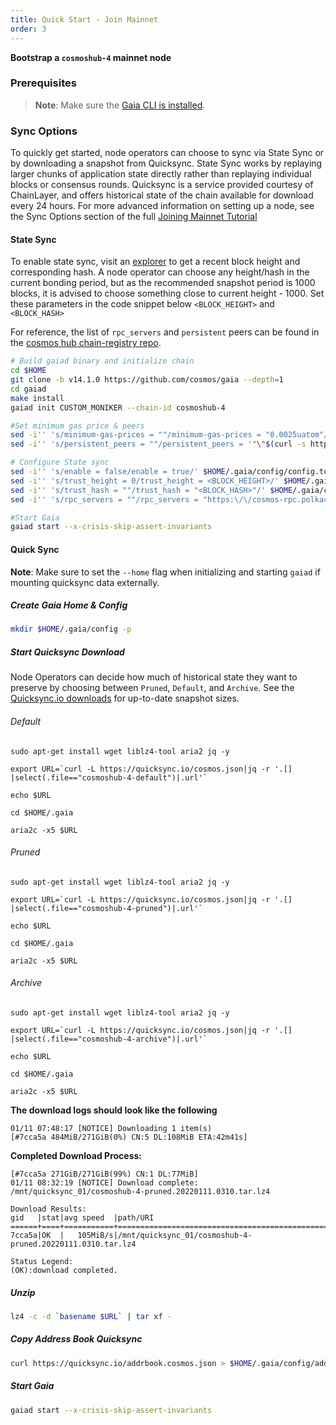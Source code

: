 ```yaml
---
title: Quick Start - Join Mainnet 
order: 3
---
```



**Bootstrap a  `cosmoshub-4` mainnet node**

### Prerequisites

> **Note**: Make sure the [Gaia CLI is installed](./installation.mdx).

### Sync Options

To quickly get started, node operators can choose to sync via State Sync or by downloading a snapshot from Quicksync. State Sync works by replaying larger chunks of application state directly rather than replaying individual blocks or consensus rounds. Quicksync is a service provided courtesy of ChainLayer, and offers historical state of the chain available for download every 24 hours. For more advanced information on setting up a node, see the Sync Options section of the full [Joining Mainnet Tutorial](../hub-tutorials/join-mainnet.md)

#### State Sync 
To enable state sync, visit an [explorer](https://www.mintscan.io/cosmos/blocks) to get a recent block height and corresponding hash. A node operator can choose any height/hash in the current bonding period, but as the recommended snapshot period is 1000 blocks, it is advised to choose something close to current height - 1000. Set these parameters in the code snippet below `<BLOCK_HEIGHT>` and `<BLOCK_HASH>`

For reference, the list of `rpc_servers` and `persistent` peers can be found in the [cosmos hub chain-registry repo](https://github.com/cosmos/chain-registry/blob/master/cosmoshub/chain.json).

```bash
# Build gaiad binary and initialize chain
cd $HOME
git clone -b v14.1.0 https://github.com/cosmos/gaia --depth=1
cd gaiad
make install
gaiad init CUSTOM_MONIKER --chain-id cosmoshub-4

#Set minimum gas price & peers
sed -i'' 's/minimum-gas-prices = ""/minimum-gas-prices = "0.0025uatom"/' $HOME/.gaia/config/app.toml
sed -i'' 's/persistent_peers = ""/persistent_peers = '"\"$(curl -s https://raw.githubusercontent.com/cosmos/chain-registry/master/cosmoshub/chain.json | jq -r '[foreach .peers.seeds[] as $item (""; "\($item.id)@\($item.address)")] | join(",")')\""'/' $HOME/.gaia/config/config.toml

# Configure State sync
sed -i'' 's/enable = false/enable = true/' $HOME/.gaia/config/config.toml
sed -i'' 's/trust_height = 0/trust_height = <BLOCK_HEIGHT>/' $HOME/.gaia/config/config.toml
sed -i'' 's/trust_hash = ""/trust_hash = "<BLOCK_HASH>"/' $HOME/.gaia/config/config.toml
sed -i'' 's/rpc_servers = ""/rpc_servers = "https:\/\/cosmos-rpc.polkachu.com:443,https:\/\/rpc-cosmoshub-ia.cosmosia.notional.ventures:443,https:\/\/rpc.cosmos.network:443"/' $HOME/.gaia/config/config.toml

#Start Gaia
gaiad start --x-crisis-skip-assert-invariants
```

#### Quick Sync 

**Note**: Make sure to set the `--home` flag when initializing and starting `gaiad` if mounting quicksync data externally.

##### Create Gaia Home & Config

```bash
mkdir $HOME/.gaia/config -p
```

##### Start Quicksync Download

Node Operators can decide how much of historical state they want to preserve by choosing between `Pruned`, `Default`, and `Archive`. See the [Quicksync.io downloads](https://quicksync.io/networks/cosmos.html) for up-to-date snapshot sizes.

###### Default

```bash=
sudo apt-get install wget liblz4-tool aria2 jq -y

export URL=`curl -L https://quicksync.io/cosmos.json|jq -r '.[] |select(.file=="cosmoshub-4-default")|.url'`

echo $URL

cd $HOME/.gaia

aria2c -x5 $URL
```

###### Pruned

```bash=
sudo apt-get install wget liblz4-tool aria2 jq -y

export URL=`curl -L https://quicksync.io/cosmos.json|jq -r '.[] |select(.file=="cosmoshub-4-pruned")|.url'`

echo $URL

cd $HOME/.gaia

aria2c -x5 $URL
```

###### Archive

```bash=
sudo apt-get install wget liblz4-tool aria2 jq -y

export URL=`curl -L https://quicksync.io/cosmos.json|jq -r '.[] |select(.file=="cosmoshub-4-archive")|.url'`

echo $URL

cd $HOME/.gaia

aria2c -x5 $URL
```

**The download logs should look like the following**

```
01/11 07:48:17 [NOTICE] Downloading 1 item(s)
[#7cca5a 484MiB/271GiB(0%) CN:5 DL:108MiB ETA:42m41s]
```

**Completed Download Process:**

```
[#7cca5a 271GiB/271GiB(99%) CN:1 DL:77MiB]
01/11 08:32:19 [NOTICE] Download complete: /mnt/quicksync_01/cosmoshub-4-pruned.20220111.0310.tar.lz4

Download Results:
gid   |stat|avg speed  |path/URI
======+====+===========+=======================================================
7cca5a|OK  |   105MiB/s|/mnt/quicksync_01/cosmoshub-4-pruned.20220111.0310.tar.lz4

Status Legend:
(OK):download completed.
```

##### Unzip

```bash
lz4 -c -d `basename $URL` | tar xf -
```

##### Copy Address Book Quicksync

```bash
curl https://quicksync.io/addrbook.cosmos.json > $HOME/.gaia/config/addrbook.json
```

##### Start Gaia

```bash
gaiad start --x-crisis-skip-assert-invariants

```
